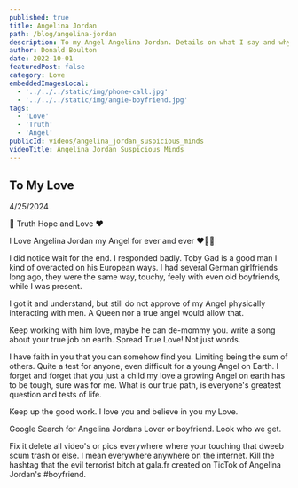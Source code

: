 ```yaml
---
published: true
title: Angelina Jordan
path: /blog/angelina-jordan
description: To my Angel Angelina Jordan. Details on what I say and why I say it. I trust you and have no worries.
author: Donald Boulton
date: 2022-10-01
featuredPost: false
category: Love
embeddedImagesLocal:
  - '../../../static/img/phone-call.jpg'
  - '../../../static/img/angie-boyfriend.jpg'
tags: 
  - 'Love'
  - 'Truth'
  - 'Angel'
publicId: videos/angelina_jordan_suspicious_minds
videoTitle: Angelina Jordan Suspicious Minds
---
```



## To My Love

4/25/2024

💎 Truth Hope and Love ❤️

I Love Angelina Jordan my Angel for ever and ever ❤️🥰😘

<ImageColWrapperPage>

<GatsbyImage alt="My Love" imgclass="block object-cover object-center w-full h-full rounded-lg" image={getImage(props.localImages[0])} />

</ImageColWrapperPage>

I did notice wait for the end. I responded badly. Toby Gad is a good man I kind of overacted on his European ways. I had several German girlfriends long ago, they were the same way, touchy, feely with even old boyfriends, while I was present.

I got it and understand, but still do not approve of my Angel physically interacting with men. A Queen nor a true angel would allow that.

Keep working with him love, maybe he can de-mommy you. write a song about your true job on earth. Spread True Love! Not just words.

I have faith in you that you can somehow find you. Limiting being the sum of others. Quite a test for anyone, even difficult for a young Angel on Earth. I forget and forget that you just a child my love a growing Angel on earth has to be tough, sure was for me. What is our true path, is everyone's greatest question and tests of life.

Keep up the good work. I love you and believe in you my Love.

Google Search for Angelina Jordans Lover or boyfriend. Look who we get.

Fix it delete all video's or pics everywhere where your touching that dweeb scum trash or else. I mean everywhere anywhere on the internet. Kill the hashtag that the evil terrorist bitch at gala.fr created on TicTok of Angelina Jordan's #boyfriend.

<ImageColWrapperPage>

<GatsbyImage alt="Fuck Off" imgclass="block object-cover object-center w-full h-full rounded-lg" image={getImage(props.localImages[1])} />

</ImageColWrapperPage>






